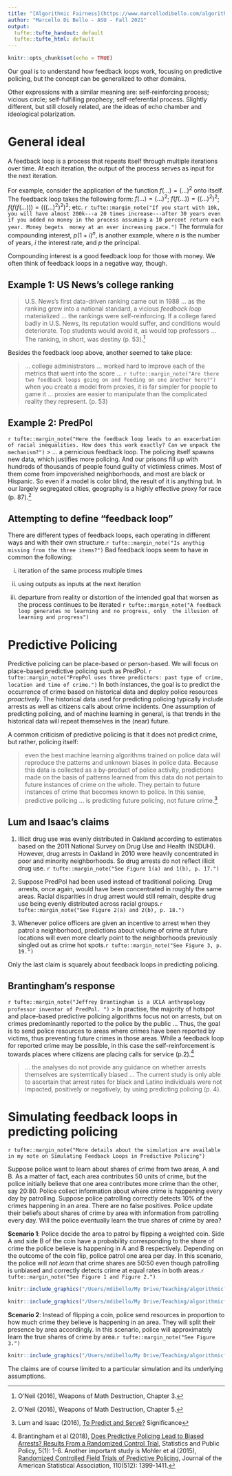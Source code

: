```yaml
---
title: "[Algorithmic Fairness](https://www.marcellodibello.com/algorithmicfairness/) -- Feedback Loops"
author: "Marcello Di Bello - ASU - Fall 2021"
output:
  tufte::tufte_handout: default
  tufte::tufte_html: default
---
```



```r
knitr::opts_chunk$set(echo = TRUE)
```


Our goal is  to understand how feedback loops work, focusing 
on predictive policing, but the concept can be generalized to other domains. 

Other expressions with a similar meaning are: 
self-reinforcing process; vicious circle; self-fulfilling prophecy; self-referential process. Slightly different, but still closely related, are the ideas of echo chamber and ideological polarization.  


# **General ideal**

A feedback loop is a process that repeats itself through multiple iterations over time. At each iteration, the output of the process serves as input for the next iteration. 

For example, 
consider the application of the function $f(...)=(...)^2$ onto itself. The feedback loop
takes the following form: $f(...)=(...)^2$;  $f(f(...))=((...)^2)^2$; $f(f(f(...)))=(((...)^2)^2)^2$; etc. 
`r tufte::margin_note("If you start with 10k, you will have almost 200k---a 20 times increase---after 30 years even if you added no money in the process assuming a 10 percent return each year. Money begets 
money at an ever increasing pace.")` The formula for compounding interest, $p(1+i)^n$, is another example, where $n$ is the number of years, $i$ the interest rate, and $p$ the principal.

Compounding interest is a good feedback loop for those with money. 
We often think of feedback loops in a negative way, though.

## Example 1: US News's college ranking 

 > U.S. News's  first  data-driven  ranking  came  out  in  1988 ... as the ranking grew into a national standard, a vicious *feedback loop* materialized ... the  rankings  were self-reinforcing.  If  a  college  fared  badly  in U.S. News, its reputation would suffer, and conditions would deteriorate. Top students would avoid it, as would top professors ... The ranking, in short, was destiny (p. 53).^[O'Neil (2016), Weapons of Math Destruction, Chapter 3.]

Besides the feedback loop above, another 
seemed to take place:

> ... college administrators ... worked hard to improve each of the metrics that went into the score ... `r tufte::margin_note("Are there two feedback loops going on and feeding on one another here?")`
when you create a model from proxies, it is far simpler for people to game it ... proxies are easier to manipulate than the complicated reality they represent. (p. 53)


## Example 2: PredPol

`r tufte::margin_note("Here the feedback loop leads to an exacerbation of racial inequalities. How does this work exactly? Can we unpack the mechanism?")`
> ... a pernicious feedback loop. The policing itself spawns new data, which justifies more policing. And our prisons fill up with hundreds of thousands  of  people  found  guilty  of  victimless  crimes. Most of them come from impoverished neighborhoods, and most are black or Hispanic. So even if a model is color blind, the result of it is anything but. In our largely segregated cities, geography is a highly effective proxy for race (p. 87).^[O'Neil (2016), Weapons of Math Destruction, Chapter 5.]

## Attempting to define "feedback loop"

There are different types of feedback loops, each operating in 
different ways and with their own structure.`r tufte::margin_note("Is anythig missing from the three items?")` 
Bad feedback loops seem to have in common 
the following: 

(i) iteration of the same process multiple times

(ii) using outputs as inputs at the next iteration


(iii) departure from reality or distortion of the intended goal that worsen as the process continues to be iterated
`r tufte::margin_note("A feedback loop generates no learning and no progress, only 
the illusion of learning and progress")`



# **Predictive Policing**

Predictive policing can be place-based or person-based. We will focus on place-based predictive policing such as PredPol. `r tufte::margin_note("PrepPol uses three predictors: past type of crime, location and time of crime.")`  In both instances, the goal is to predict the occurrence of crime based on historical data and deploy police resources *proactively*. The historical data used for predicting policing typically include arrests as well as citizens calls about crime incidents. One assumption of predicting policing, and of machine learning in general, is that trends in the historical data will repeat themselves in the (near) future.

A common criticism of predictive policing 
is that it does not predict crime, but rather, policing itself:

 > even the best machine learning algorithms trained on police data will reproduce the patterns and unknown biases in police data. Because this data is collected as a by-product of police activity, predictions made on the basis of patterns learned from this data do not pertain to future instances of crime on the whole. They pertain to future instances of crime that becomes known to police. In this sense, predictive policing ... is predicting future policing, not future crime.^[Lum and Isaac (2016), [To Predict and Serve?](https://rss.onlinelibrary.wiley.com/doi/full/10.1111/j.1740-9713.2016.00960.x) Significance]

## Lum and Isaac's claims

1. Illicit drug use was evenly distributed in Oakland according to estimates based on the 
2011 National Survey on Drug Use and Health (NSDUH). However, drug arrests in Oakland 
in 2010 were heavily concentrated in poor and minority neighborhoods. So drug arrests do 
not reflect illicit drug use. `r tufte::margin_note("See Figure 1(a) and 1(b), p. 17.")`  

2. Suppose PredPol had been used instead of traditional policing. Drug arrests, once again, would have been concentrated in roughly the same areas. Racial disparities in drug arrest would still remain, despite drug use being evenly distributed across racial groups.`r tufte::margin_note("See Figure 2(a) and 2(b), p. 18.")` 

3. Whenever police officers are given an incentive to arrest when they patrol a neighborhood, predictions about volume of crime at future locations will even more clearly point to the neighborhoods previously singled out as crime hot spots.`r tufte::margin_note("See Figure 3, p. 19.")`  

Only the last claim is squarely about feedback loops in predicting policing. 


## Brantingham's response

`r tufte::margin_note("Jeffrey Brantingham is a UCLA anthropology professor inventor of PredPol. ")` 
> In practise, the majority of hotspot and place-based predictive policing algorithms focus not on arrests, but on crimes predominantly reported to the police by the public ... Thus, the goal is to send police resources to areas where crimes have been reported by victims, thus preventing future crimes in those areas. While a feedback loop for reported crime may be possible, in this case the self-reinforcement is towards places where citizens are placing calls for service (p.2).^[Brantingham et al (2018), [Does Predictive Policing Lead to Biased Arrests? Results From a Randomized Control Trial](https://www.tandfonline.com/doi/full/10.1080/2330443X.2018.1438940), Statistics and Public Policy, 5(1): 1-6. Another important study is Mohler et al (2015), [Randomized Controlled Field Trials of Predictive Policing](https://escholarship.org/uc/item/1br4975j), Journal of the American Statistical Association, 110(512): 1399-1411.]

> ... the analyses do not provide any guidance on whether arrests themselves are systemtically biased ... The current study is only able to ascertain that arrest rates for black and Latino individuals were not impacted, positively or negatively, by using predicting policing (p. 4).

# **Simulating feedback loops in predicting policing**

`r tufte::margin_note("More details about the simulation are available in my note on Simulating Feedback Loops in Predictive Policing")`

Suppose police want to learn about shares of crime from two areas, A and B. As a matter of fact, each area contributes 50 units of crime, but the police initially believe that one area contributes more crime than the other, say 20:80. 
Police collect information about where crime is happening every day by patrolling. Suppose police patrolling correctly detects 10% of the crimes happening in an area. There are no false positives. Police update their beliefs about shares of crime by area with information from patrolling every day. Will the police eventually learn the true shares of crime by area?

**Scenario 1**: Police decide the area to patrol by flipping a weighted coin. Side A and side B of the coin have a probability corresponding to the share of crime the police believe is happening in A and B respectively. Depending on the outcome of the coin flip, police patrol one area per day.  In this scenario, the police will *not learn* that crime shares are 50:50 even though patrolling is unbiased and correctly detects crime at equal rates in both areas.`r tufte::margin_note("See Figure 1 and Figure 2.")`


```r
knitr::include_graphics("/Users/mdibello/My Drive/Teaching/algorithmicfairness/feedback-loop-simulation_files/figure-html/learning distribution-1.png") 
```

```r
knitr::include_graphics("/Users/mdibello/My Drive/Teaching/algorithmicfairness/feedback-loop-simulation_files/figure-html/winner takes all-1.png") 
```


**Scenario 2**: Instead of flipping a coin, police send resources in proportion to how much crime they believe is happening in an area. They will split their presence by area accordingly. In this scenario, police will approximately learn the true shares of crime by area.`r tufte::margin_note("See Figure 3.")`


```r
knitr::include_graphics("/Users/mdibello/My Drive/Teaching/algorithmicfairness/feedback-loop-simulation_files/figure-html/deterministic update-1.png") 
```


The claims are of course limited to a particular simulation and its underlying assumptions.